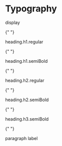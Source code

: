 

<Meta title="Semantics/Typography" />

# Typography

<div style={{
  display: 'flex',
  flexDirection: 'column',
  gap: '1rem'
}}>
  <Typography variant="display" weight="light">
    display
  </Typography>

{" "}

<Typography variant="h1" weight="regular">
  heading.h1.regular
</Typography>

{" "}

<Typography variant="h1" weight="semiBold">
  heading.h1.semiBold
</Typography>

{" "}

<Typography variant="h2" weight="regular">
  heading.h2.regular
</Typography>

{" "}

<Typography variant="h2" weight="semiBold">
  heading.h2.semiBold
</Typography>

{" "}

<Typography variant="h3" weight="semiBold">
  heading.h3.semiBold
</Typography>

{" "}

<Typography variant="paragraph" weight="regular">
  paragraph
</Typography>

  <Typography variant="label" weight="medium">
    label
  </Typography>
</div>
